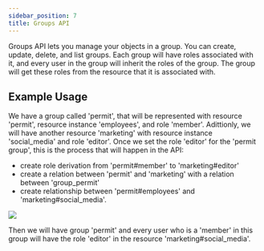 ```yaml
---
sidebar_position: 7
title: Groups API
---
```



Groups API lets you manage your objects in a group. You can create, update, delete, and list groups.
Each group will have roles associated with it, and every user in the group will inherit the roles of the group.
The group will get these roles from the resource that it is associated with.


## Example Usage

We have a group called 'permit', that will be represented with resource 'permit', resource instance 'employees', and role 'member'.
Adittionly, we will have another resource 'marketing' with resource instance 'social_media' and role 'editor'.
Once we set the role 'editor' for the 'permit group', this is the process that will happen in the API:
- create role derivation from 'permit#member' to 'marketing#editor'
- create a relation between 'permit' and 'marketing' with a relation between 'group_permit'
- create relationship between 'permit#employees' and 'marketing#social_media'.

![](group.png)

Then we will have group 'permit' and every user who is a 'member' in this group will have the role 'editor' in the resource 'marketing#social_media'.